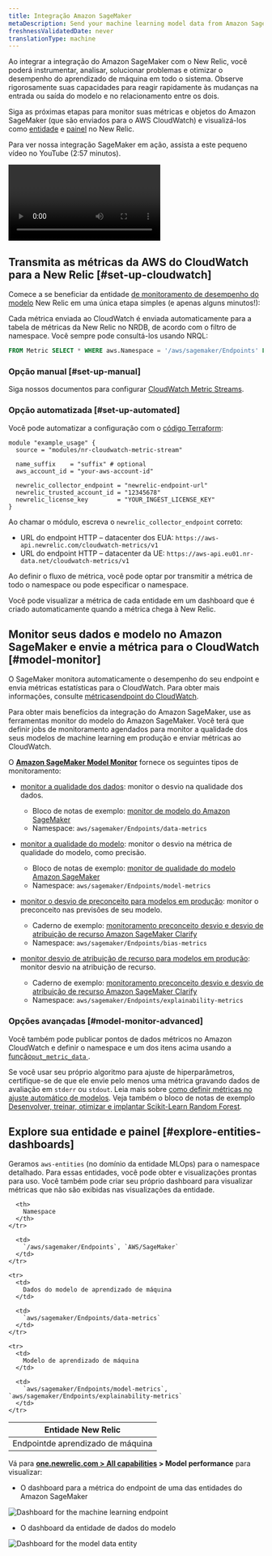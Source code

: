 ```yaml
---
title: Integração Amazon SageMaker
metaDescription: Send your machine learning model data from Amazon SageMaker to New Relic to understand your model's performance.
freshnessValidatedDate: never
translationType: machine
---
```




Ao integrar a integração do Amazon SageMaker com o New Relic, você poderá instrumentar, analisar, solucionar problemas e otimizar o desempenho do aprendizado de máquina em todo o sistema. Observe rigorosamente suas capacidades para reagir rapidamente às mudanças na entrada ou saída do modelo e no relacionamento entre os dois.

Siga as próximas etapas para monitor suas métricas e objetos do Amazon SageMaker (que são enviados para o AWS CloudWatch) e visualizá-los como [entidade](/docs/new-relic-one/use-new-relic-one/core-concepts/what-entity-new-relic/) e [painel](/docs/query-your-data/explore-query-data/dashboards/introduction-dashboards/) no New Relic.

Para ver nossa integração SageMaker em ação, assista a este pequeno vídeo no YouTube (2:57 minutos).

<Video
  id="U3ttUZhiuJ0"
  type="youtube"
/>

## Transmita as métricas da AWS do CloudWatch para a New Relic [#set-up-cloudwatch]

Comece a se beneficiar da entidade [de monitoramento de desempenho do modelo](/docs/alerts-applied-intelligence/mlops/get-started/intro-mlops/) New Relic em uma única etapa simples (e apenas alguns minutos!):

<Callout variant="important">
  Cada métrica enviada ao CloudWatch é enviada automaticamente para a tabela de métricas da New Relic no NRDB, de acordo com o filtro de namespace. Você sempre pode consultá-los usando NRQL:

  ```sql
  FROM Metric SELECT * WHERE aws.Namespace = '/aws/sagemaker/Endpoints' LIMIT MAX SINCE 1 WEEK AGO
  ```
</Callout>

### Opção manual [#set-up-manual]

Siga nossos documentos para configurar [CloudWatch Metric Streams](/docs/integrations/amazon-integrations/aws-integrations-list/aws-metric-stream).

### Opção automatizada [#set-up-automated]

Você pode automatizar a configuração com o [código Terraform](https://github.com/newrelic-experimental/terraform-cloudwatch-metric-streams):

```hcl
module "example_usage" {
  source = "modules/nr-cloudwatch-metric-stream"

  name_suffix    = "suffix" # optional
  aws_account_id = "your-aws-account-id"

  newrelic_collector_endpoint = "newrelic-endpoint-url"
  newrelic_trusted_account_id = "12345678"
  newrelic_license_key        = "YOUR_INGEST_LICENSE_KEY"
}
```

Ao chamar o módulo, escreva o `newrelic_collector_endpoint` correto:

* URL do endpoint HTTP – datacenter dos EUA: `https://aws-api.newrelic.com/cloudwatch-metrics/v1`
* URL do endpoint HTTP – datacenter da UE: `https://aws-api.eu01.nr-data.net/cloudwatch-metrics/v1`

Ao definir o fluxo de métrica, você pode optar por transmitir a métrica de todo o namespace ou pode especificar o namespace.

<Callout variant="important">
  Você pode visualizar a métrica de cada entidade em um dashboard que é criado automaticamente quando a métrica chega à New Relic.
</Callout>

## Monitor seus dados e modelo no Amazon SageMaker e envie a métrica para o CloudWatch [#model-monitor]

O SageMaker monitora automaticamente o desempenho do seu endpoint e envia métricas estatísticas para o CloudWatch. Para obter mais informações, consulte [métricasendpoint do CloudWatch](https://docs.aws.amazon.com/sagemaker/latest/dg/monitoring-cloudwatch.html).

Para obter mais benefícios da integração do Amazon SageMaker, use as ferramentas monitor do modelo do Amazon SageMaker. Você terá que definir jobs de monitoramento agendados para monitor a qualidade dos seus modelos de machine learning em produção e enviar métricas ao CloudWatch.

O <DoNotTranslate>**[Amazon SageMaker Model Monitor](https://docs.aws.amazon.com/sagemaker/latest/dg/model-monitor.html)**</DoNotTranslate> fornece os seguintes tipos de monitoramento:

* [monitor a qualidade dos dados](https://docs.aws.amazon.com/sagemaker/latest/dg/model-monitor-data-quality.html): monitor o desvio na qualidade dos dados.

  * Bloco de notas de exemplo: [monitor de modelo do Amazon SageMaker](https://sagemaker-examples.readthedocs.io/en/latest/sagemaker_model_monitor/introduction/SageMaker-ModelMonitoring.html)
  * Namespace: `aws/sagemaker/Endpoints/data-metrics`

* [monitor a qualidade do modelo](https://docs.aws.amazon.com/sagemaker/latest/dg/model-monitor-model-quality.html): monitor o desvio na métrica de qualidade do modelo, como precisão.

  * Bloco de notas de exemplo: [monitor de qualidade do modelo Amazon SageMaker](https://sagemaker-examples.readthedocs.io/en/latest/sagemaker_model_monitor/model_quality/model_quality_churn_sdk.html)
  * Namespace: `aws/sagemaker/Endpoints/model-metrics`

* [monitor o desvio de preconceito para modelos em produção](https://docs.aws.amazon.com/sagemaker/latest/dg/clarify-model-monitor-bias-drift.html): monitor o preconceito nas previsões de seu modelo.

  * Caderno de exemplo: [monitoramento preconceito desvio e desvio de atribuição de recurso Amazon SageMaker Clarify](https://sagemaker-examples.readthedocs.io/en/latest/sagemaker_model_monitor/fairness_and_explainability/SageMaker-Model-Monitor-Fairness-and-Explainability.html)
  * Namespace: `aws/sagemaker/Endpoints/bias-metrics`

* [monitor desvio de atribuição de recurso para modelos em produção](https://docs.aws.amazon.com/sagemaker/latest/dg/clarify-model-monitor-feature-attribution-drift.html): monitor desvio na atribuição de recurso.

  * Caderno de exemplo: [monitoramento preconceito desvio e desvio de atribuição de recurso Amazon SageMaker Clarify](https://sagemaker-examples.readthedocs.io/en/latest/sagemaker_model_monitor/fairness_and_explainability/SageMaker-Model-Monitor-Fairness-and-Explainability.html)
  * Namespace: `aws/sagemaker/Endpoints/explainability-metrics`

<InstallFeedback/>

### Opções avançadas [#model-monitor-advanced]

Você também pode publicar pontos de dados métricos no Amazon CloudWatch e definir o namespace e um dos itens acima usando a [função`put_metric_data` ](https://boto3.amazonaws.com/v1/documentation/api/latest/reference/services/cloudwatch.html#CloudWatch.Client.put_metric_data).

Se você usar seu próprio algoritmo para ajuste de hiperparâmetros, certifique-se de que ele envie pelo menos uma métrica gravando dados de avaliação em `stderr` ou `stdout`. Leia mais sobre [como definir métricas no ajuste automático de modelos](https://docs.aws.amazon.com/sagemaker/latest/dg/automatic-model-tuning-define-metrics.html). Veja também o bloco de notas de exemplo [Desenvolver, treinar, otimizar e implantar Scikit-Learn Random Forest](https://github.com/aws/amazon-sagemaker-examples/blob/master/sagemaker-python-sdk/scikit_learn_randomforest/Sklearn_on_SageMaker_end2end.ipynb).

## Explore sua entidade e painel [#explore-entities-dashboards]

Geramos `aws-entities` (no domínio da entidade MLOps) para o namespace detalhado. Para essas entidades, você pode obter <InlinePopover type="dashboards"/>e visualizações prontas para uso. Você também pode criar seu próprio dashboard para visualizar métricas que não são exibidas nas visualizações da entidade.

<table>
  <thead>
    <tr>
      <th style={{ width: "350px" }}>
        Entidade New Relic
      </th>

      <th>
        Namespace
      </th>
    </tr>
  </thead>

  <tbody>
    <tr>
      <td>
        Endpointde aprendizado de máquina
      </td>

      <td>
        `/aws/sagemaker/Endpoints`, `AWS/SageMaker`
      </td>
    </tr>

    <tr>
      <td>
        Dados do modelo de aprendizado de máquina
      </td>

      <td>
        `aws/sagemaker/Endpoints/data-metrics`
      </td>
    </tr>

    <tr>
      <td>
        Modelo de aprendizado de máquina
      </td>

      <td>
        `aws/sagemaker/Endpoints/model-metrics`, `aws/sagemaker/Endpoints/explainability-metrics`
      </td>
    </tr>
  </tbody>
</table>

Vá para <DoNotTranslate>**[one.newrelic.com > All capabilities](https://one.newrelic.com/all-capabilities) > Model performance**</DoNotTranslate> para visualizar:

* O dashboard para a métrica do endpoint de uma das entidades do Amazon SageMaker

<img
  title="Dashboard for the for the machine learning endpoint"
  alt="Dashboard for the machine learning endpoint"
  src={modelperformancemonitoringAmazonSagemakerDashboard}
/>

* O dashboard da entidade de dados do modelo

<img
  title="Dashboard for the model data entity.png"
  alt="Dashboard for the model data entity"
  src={modelperformancemonitoringAmazonSagemakerModelDataEntity}
/>